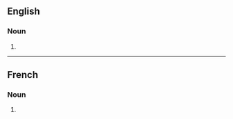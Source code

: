 {{also|Zeppelins}}

==English==

===Noun===
{{head|en|noun plural form}}

# {{plural of|zeppelin|lang=en}}

----

==French==

===Noun===
{{head|fr|noun plural form|g=m}}

# {{plural of|zeppelin|lang=fr}}